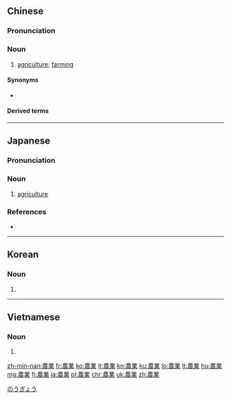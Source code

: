 {{also|农业}}
==Chinese==
{{zh-forms|s=农业}}

===Pronunciation===
{{zh-pron
|m=nóngyè
|ma=Zh-nóngyè.ogg
|c=nung4 jip6
|h=pfs=nùng-ngia̍p
|mn=lông-gia̍p
|cat=n
}}

===Noun===
{{zh-noun}}

# [[agriculture]]; [[farming]]
#: {{zh-x|現代 農業|modern '''agriculture'''}}

====Synonyms====
* {{qualifier|literary}} {{zh-l|農耕}}

====Derived terms====
{{zh-der|農林|農業工人|農業國|農業社|農業綜合企業}}

{{zh-cat|Agriculture|Beginning}}

----

==Japanese==
{{wikipedia|lang=ja}}
{{ja-kanjitab|のう|ぎょう|yomi=o}}

===Pronunciation===
{{ja-pron|のうぎょう|acc=a|acc_ref=DJR,NHK,SMK5|y=o}}

===Noun===
{{ja-noun|のうぎょう|hhira=のうげふ}}

# [[agriculture]]

===References===
<references/>
* {{R:Shogakukan}}

[[Category:ja:Agriculture|のうぎょう]]

----

==Korean==
{{ko-hanjatab}}

===Noun===
{{ko-noun|hj|rv=|hangeul=농업}}

# {{hanja form of|농업|[[agriculture]]}}

----

==Vietnamese==
{{vi-hantutab}}

===Noun===
{{vi-hantu}}

# {{han tu form of|nông nghiệp|[[agriculture]]}}

[[zh-min-nan:農業]]
[[fr:農業]]
[[ko:農業]]
[[it:農業]]
[[kn:農業]]
[[ku:農業]]
[[lo:農業]]
[[lt:農業]]
[[hu:農業]]
[[mg:農業]]
[[fj:農業]]
[[ja:農業]]
[[pl:農業]]
[[chr:農業]]
[[uk:農業]]
[[zh:農業]]